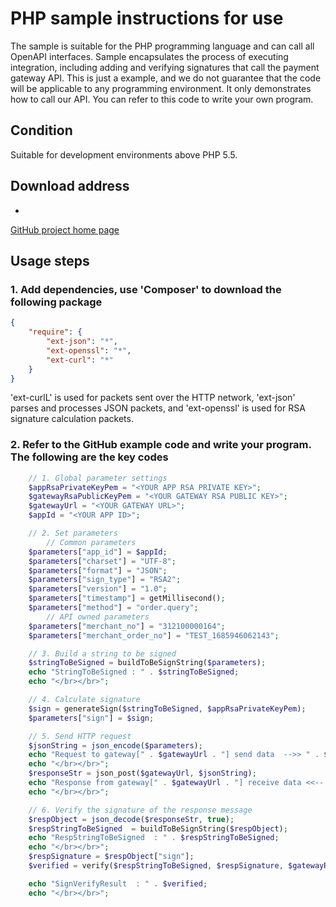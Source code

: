 # PHP sample instructions for use

The sample is suitable for the PHP programming language and can call all OpenAPI interfaces. Sample encapsulates the process of executing integration, including adding and verifying signatures that call the payment gateway API. This is just a example, and we do not guarantee that the code will be applicable to any programming environment. It only demonstrates how to call our API. You can refer to this code to write your own program.

## Condition

Suitable for development environments above PHP 5.5.

## Download address

-   <a href="https://github.com/codepay-us/gateway-api-demo-php/" target="_blank">
  GitHub project home page
</a>

## Usage steps

### 1. Add dependencies, use 'Composer' to download the following package

```JSON
{
    "require": {
        "ext-json": "*",
        "ext-openssl": "*",
        "ext-curl": "*"
    }
}
```

'ext-curlL' is used for packets sent over the HTTP network, 'ext-json' parses and processes JSON packets, and 'ext-openssl' is used for RSA signature calculation packets.

### 2. Refer to the GitHub example code and write your program. The following are the key codes

```php showLineNumbers
    // 1. Global parameter settings
    $appRsaPrivateKeyPem = "<YOUR APP RSA PRIVATE KEY>";
    $gatewayRsaPublicKeyPem = "<YOUR GATEWAY RSA PUBLIC KEY>";
    $gatewayUrl = "<YOUR GATEWAY URL>";
    $appId = "<YOUR APP ID>";

    // 2. Set parameters
        // Common parameters
    $parameters["app_id"] = $appId;
    $parameters["charset"] = "UTF-8";
    $parameters["format"] = "JSON";
    $parameters["sign_type"] = "RSA2";
    $parameters["version"] = "1.0";
    $parameters["timestamp"] = getMillisecond();
    $parameters["method"] = "order.query";
        // API owned parameters
    $parameters["merchant_no"] = "312100000164";
    $parameters["merchant_order_no"] = "TEST_1685946062143";

    // 3. Build a string to be signed
    $stringToBeSigned = buildToBeSignString($parameters);
    echo "StringToBeSigned : " . $stringToBeSigned;
    echo "</br></br>";

    // 4. Calculate signature
    $sign = generateSign($stringToBeSigned, $appRsaPrivateKeyPem);
    $parameters["sign"] = $sign;

    // 5. Send HTTP request
    $jsonString = json_encode($parameters);
    echo "Request to gateway[" . $gatewayUrl . "] send data  -->> " . $jsonString;
    echo "</br></br>";
    $responseStr = json_post($gatewayUrl, $jsonString);
    echo "Response from gateway[" . $gatewayUrl . "] receive data <<-- " . $responseStr;
    echo "</br></br>";

    // 6. Verify the signature of the response message
    $respObject = json_decode($responseStr, true);
    $respStringToBeSigned  = buildToBeSignString($respObject);
    echo "RespStringToBeSigned  : " . $respStringToBeSigned;
    echo "</br></br>";
    $respSignature = $respObject["sign"];
    $verified = verify($respStringToBeSigned, $respSignature, $gatewayRsaPublicKeyPem);

    echo "SignVerifyResult  : " . $verified;
    echo "</br></br>";
```
